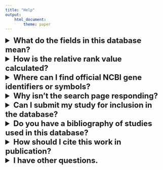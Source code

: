 ```yaml
---
title: "Help"
output:
    html_document:
        theme: paper
---
```


<!-- Style -->

<style type="text/css">

summary {
    font-size: 24px;
}
</style>

<!-- Content -->




<details>
  <summary>**What do the fields in this database mean?**</summary>

#### Mouse Gene Symbol

Official NCBI gene symbol identifying the candidate cancer gene. Official symbols are assigned by the MGI group and maintained by the Jackson Labs. The complete set of gene symbols can be downloaded from the MGI ftp site. If the study reported the gene using an unofficial symbol/alias, the gene name was converted to the MGI official gene symbol.

#### Mouse Gene ID

The official NCBI Entrez GeneID identifying the mouse candidate cancer gene.

#### Human Gene Symbol

Official NCBI gene symbol identifying the orthologous human candidate cancer gene.

#### Human Gene ID

Official NCBI Entrez GeneID identifying the orthologous human candidate cancer gene.

#### Homologene

Official NCBI HomologeneID identifying the candidate cancer gene

#### CIS Address

Mouse genome coordinates for the CIS in the format: chromosome:start address - end address. All genome coordinates have been mapped to the most current genome build (see About page). If coordinates were originally published using an earlier genome build, the coordinates have been converted using the UCSC utility LiftOver. If the candidate cancer gene was identified using a gene-centric statistical analysis, and no CIS genome coordinates were reported, the start and end genome coordinates are based on the start and end coordinates of the gene. If the CIS was identified using a method that identifies a peak location, then this location will be designated as both the start and end location of the CIS region.

#### Study

Citation for the study reporting the forward genetic screen. First author, year, and number (if multiple studies were published by the same author in the same year).

#### Cancer Type

Cancer type is the tissue of origin of the cancer as reported by the study. These cancers originated in mice and there is not always a one-to-one correlation with human disease.

#### Relative Rank

Relative rank is a letter grade (A, B, C or D) based on the relative rank of the CIS in the study. Rank is generally based on the number of insertions in a given CIS or the p-value assigned to the CIS. The letter grades are as follows: A = Top 10%, B = 11 to 25%, C = 26 to 50% and D = Bottom 50%. For example, if a study identified 100 CISs, the first 10, based on the study's method of ranking, will get an A. CISs identified in screens that did not include insertion numbers or p-values are denoted as Not Ranked.

#### Predicted Effect

The predicted effect is either Gain, Loss, or Not Determined. Predicted effect is based on what is reported in the study. Different studies may use different methods for predicting effects, and some studies make no predictions regarding gain or loss of function.

#### Rat, Drosophila, Zebrafish, and Yeast Gene IDs and Gene Symbols

The official NCBI gene symbols and Entrez IDs for the orthologous mouse gene. Homology determination is based on the NCBI Homologene database.

#### Total Studies

The number of screens in the CCGD database that have identified this gene as a candidate cancer gene.

#### COSMIC Mutation

Yes indicates there is a reported somatic mutation in this gene in the COSMIC database. No indicates there are no mutations reported in COSMIC.

#### CGC

Yes indicates the gene is listed on the Sanger Institute's Cancer Gene Census. No indicates the gene is not listed.

</details>

<details>
  <summary>**How is the relative rank value calculated?**</summary>

Relative rank is a letter grade (A, B, C or D) based on the relative rank of the CIS in the study. Rank is generally based on the number of insertions in a given CIS or the p-value assigned to the CIS. The letter grades are as follows: A = Top 10%, B = 11 to 25%, C = 26 to 50% and D = Bottom 50%. For example, if a study identified 100 CISs, the first 10, based on the study's method of ranking, will get an A. CISs identified in screens that did not include insertion numbers or p-values are denoted as Not Ranked.

</details>

<details>
  <summary>**Where can I find official NCBI gene identifiers or symbols?**</summary>

See the [NCBI Genome](http://www.ncbi.nlm.nih.gov/genome?db=genome) site and the [NCBI HomoloGene](http://www.ncbi.nlm.nih.gov/homologene) site.

</details>

<details>
  <summary>**Why isn't the search page responding?**</summary>

Your browser may respond slowly if you enter more than 500,000 characters into the gene field. If you have submitted a short query and the page is not responding, please contact us at ccgd@umn.edu.

</details>

<details>
  <summary>**Can I submit my study for inclusion in the database?**</summary>

Yes!

Send your information and publication citation to ccgd@umn.edu. We will be happy to add your study to the database.

</details>

<details>
  <summary>**Do you have a bibliography of studies used in this database?**</summary>

All of the studies referenced through the CCGD can be accessed in a Bibtex format here.

LINK TO CCGD_REFS.BIB DOWNLOAD

In addition, there is a description of the relevant findings for each study on the references page [LINK]

</details>

<details>
  <summary>**How should I cite this work in publication?**</summary>

Please reference the following paper when citing the CCGD:

* Abbott et al. (2015) doi: https://doi.org/10.1093/nar/gku770

LINK TO CCGD_PAPER.BIB DOWNLOAD

</details>

<details>
  <summary>**I have other questions.**</summary>

Please feel free to contact us at ccgd@umn.edu.

</details>
